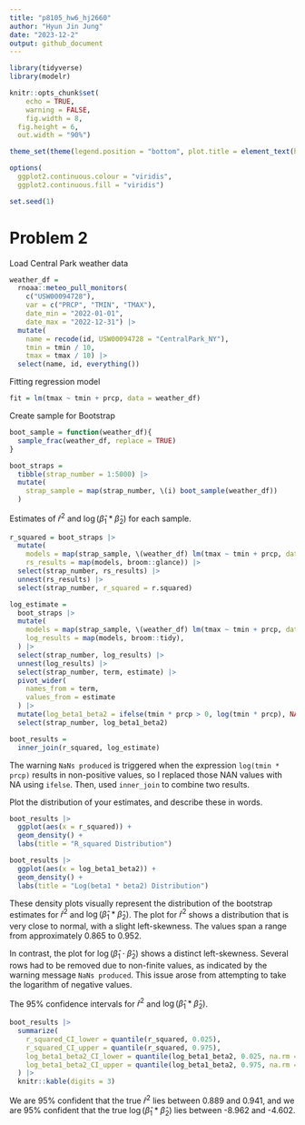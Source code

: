```yaml
---
title: "p8105_hw6_hj2660"
author: "Hyun Jin Jung"
date: "2023-12-2"
output: github_document
---
```


```r
library(tidyverse)
library(modelr)

knitr::opts_chunk$set(
	echo = TRUE,
	warning = FALSE,
	fig.width = 8, 
  fig.height = 6,
  out.width = "90%")

theme_set(theme(legend.position = "bottom", plot.title = element_text(hjust = 0.5)))

options(
  ggplot2.continuous.colour = "viridis",
  ggplot2.continuous.fill = "viridis")

set.seed(1)
```

# Problem 2

Load Central Park weather data
```r
weather_df = 
  rnoaa::meteo_pull_monitors(
    c("USW00094728"),
    var = c("PRCP", "TMIN", "TMAX"), 
    date_min = "2022-01-01",
    date_max = "2022-12-31") |>
  mutate(
    name = recode(id, USW00094728 = "CentralPark_NY"),
    tmin = tmin / 10,
    tmax = tmax / 10) |>
  select(name, id, everything())
```

Fitting regression model
```r
fit = lm(tmax ~ tmin + prcp, data = weather_df)
```

Create sample for Bootstrap
```r
boot_sample = function(weather_df){
  sample_frac(weather_df, replace = TRUE)
}

boot_straps =
  tibble(strap_number = 1:5000) |> 
  mutate(
    strap_sample = map(strap_number, \(i) boot_sample(weather_df))
  )
```


Estimates of $\hat{r}^2$ and $\log(\hat{\beta}_1 * \hat{\beta}_2)$ for each sample.
```r
r_squared = boot_straps |>
  mutate(
    models = map(strap_sample, \(weather_df) lm(tmax ~ tmin + prcp, data = weather_df)),
    rs_results = map(models, broom::glance)) |>
  select(strap_number, rs_results) |>
  unnest(rs_results) |>
  select(strap_number, r_squared = r.squared) 

log_estimate = 
  boot_straps |> 
  mutate(
    models = map(strap_sample, \(weather_df) lm(tmax ~ tmin + prcp, data = weather_df)),
    log_results = map(models, broom::tidy),
  ) |> 
  select(strap_number, log_results) |> 
  unnest(log_results) |>
  select(strap_number, term, estimate) |> 
  pivot_wider(
    names_from = term,
    values_from = estimate
  ) |> 
  mutate(log_beta1_beta2 = ifelse(tmin * prcp > 0, log(tmin * prcp), NA)) |> 
  select(strap_number, log_beta1_beta2)

boot_results =
  inner_join(r_squared, log_estimate)
```
The warning `NaNs produced` is triggered when the expression `log(tmin * prcp)` results in non-positive values, so I replaced those NAN values with NA using `ifelse`. Then, used `inner_join` to combine two results.


Plot the distribution of your estimates, and describe these in words. 
```r
boot_results |> 
  ggplot(aes(x = r_squared)) + 
  geom_density() +
  labs(title = "R_squared Distribution")

boot_results |> 
  ggplot(aes(x = log_beta1_beta2)) + 
  geom_density() +
  labs(title = "Log(beta1 * beta2) Distribution")
```

These density plots visually represent the distribution of the bootstrap estimates for $\hat{r}^2$ and $\log(\hat{\beta}_1 * \hat{\beta}_2)$. The plot for $\hat{r}^2$ shows a distribution that is very close to normal, with a slight left-skewness. The values span a range from approximately 0.865 to 0.952.

In contrast, the plot for $\log(\hat{\beta}_1 \cdot \hat{\beta}_2)$ shows a distinct left-skewness. Several rows had to be removed due to non-finite values, as indicated by the warning message `NaNs produced`. This issue arose from attempting to take the logarithm of negative values.



 
The 95% confidence intervals for $\hat{r}^2$ and $\log(\hat{\beta}_1 * \hat{\beta}_2)$.
```r
boot_results |> 
  summarize(
    r_squared_CI_lower = quantile(r_squared, 0.025),
    r_squared_CI_upper = quantile(r_squared, 0.975),
    log_beta1_beta2_CI_lower = quantile(log_beta1_beta2, 0.025, na.rm = TRUE),
    log_beta1_beta2_CI_upper = quantile(log_beta1_beta2, 0.975, na.rm = TRUE)
  ) |> 
  knitr::kable(digits = 3)
```
We are 95% confident that the true $\hat{r}^2$ lies between 0.889 and 0.941, and we are 95% confident that the true $\log(\hat{\beta}_1 * \hat{\beta}_2)$ lies between -8.962 and -4.602.

